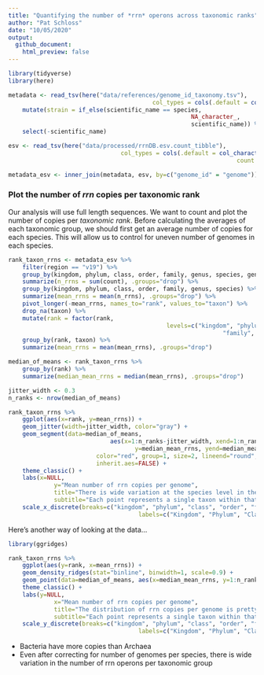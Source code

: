 ```yaml
---
title: "Quantifying the number of *rrn* operons across taxonomic ranks"
author: "Pat Schloss"
date: "10/05/2020"
output:
  github_document:
    html_preview: false
---
```


```r
library(tidyverse)
library(here)

metadata <- read_tsv(here("data/references/genome_id_taxonomy.tsv"),
										 col_types = cols(.default = col_character())) %>%
	mutate(strain = if_else(scientific_name == species,
													NA_character_,
													scientific_name)) %>%
	select(-scientific_name)

esv <- read_tsv(here("data/processed/rrnDB.esv.count_tibble"),
								col_types = cols(.default = col_character(),
																 count = col_integer()))

metadata_esv <- inner_join(metadata, esv, by=c("genome_id" = "genome"))
```


### Plot the number of *rrn* copies per taxonomic rank

Our analysis will use full length sequences. We want to count and plot the number of copies per *taxonomic rank*. Before calculating the averages of each taxonomic group, we should first get an average number of copies for each species. This will allow us to control for uneven number of genomes in each species.

```r
rank_taxon_rrns <- metadata_esv %>%
	filter(region == "v19") %>%
	group_by(kingdom, phylum, class, order, family, genus, species, genome_id) %>%
	summarize(n_rrns = sum(count), .groups="drop") %>%
	group_by(kingdom, phylum, class, order, family, genus, species) %>%
	summarize(mean_rrns = mean(n_rrns), .groups="drop") %>%
	pivot_longer(-mean_rrns, names_to="rank", values_to="taxon") %>%
	drop_na(taxon) %>%
	mutate(rank = factor(rank,
											 levels=c("kingdom", "phylum", "class", "order",
											 				 "family", "genus", "species", "strain"))) %>%
	group_by(rank, taxon) %>%
	summarize(mean_rrns = mean(mean_rrns), .groups="drop")

median_of_means <- rank_taxon_rrns %>%
	group_by(rank) %>%
	summarize(median_mean_rrns = median(mean_rrns), .groups="drop")

jitter_width <- 0.3
n_ranks <- nrow(median_of_means)

rank_taxon_rrns %>%
	ggplot(aes(x=rank, y=mean_rrns)) +
	geom_jitter(width=jitter_width, color="gray") +
	geom_segment(data=median_of_means,
							 aes(x=1:n_ranks-jitter_width, xend=1:n_ranks+jitter_width,
							 		y=median_mean_rrns, yend=median_mean_rrns),
						 color="red", group=1, size=2, lineend="round",
						 inherit.aes=FALSE) +
	theme_classic() +
	labs(x=NULL,
			 y="Mean number of rrn copies per genome",
			 title="There is wide variation at the species level in the number of rrn copies",
			 subtitle="Each point represents a single taxon within that rank, numbers based on\nan average species copy number") +
	scale_x_discrete(breaks=c("kingdom", "phylum", "class", "order", "family", "genus", "species"),
									 labels=c("Kingdom", "Phylum", "Class", "Order", "Family", "Genus", "Species"))
```

Here's another way of looking at the data...

```r
library(ggridges)

rank_taxon_rrns %>%
	ggplot(aes(y=rank, x=mean_rrns)) +
	geom_density_ridges(stat="binline", binwidth=1, scale=0.9) +
	geom_point(data=median_of_means, aes(x=median_mean_rrns, y=1:n_ranks+0.1)) +
	theme_classic() +
	labs(y=NULL,
			 x="Mean number of rrn copies per genome",
			 title="The distribution of rrn copies per genome is pretty consistent across ranks",
			 subtitle="Each point represents a single taxon within that rank, numbers based on\nan average species copy number. The dot represents the median for the rank") +
	scale_y_discrete(breaks=c("kingdom", "phylum", "class", "order", "family", "genus", "species"),
									 labels=c("Kingdom", "Phylum", "Class", "Order", "Family", "Genus", "Species"))


```


* Bacteria have more copies than Archaea
* Even after correcting for number of genomes per species, there is wide variation in the number of rrn operons per taxonomic group
